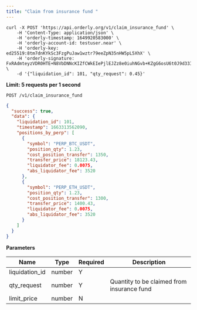 ```yaml
---
title: "Claim from insurance fund "
---
```

<RequestExample>

```shell
curl -X POST 'https://api.orderly.org/v1/claim_insurance_fund' \
    -H 'Content-Type: application/json' \
    -H 'orderly-timestamp: 1649920583000' \
    -H 'orderly-account-id: testuser.near' \
    -H 'orderly-key: ed25519:8tm7dnKYkSc3FzgPuJaw1wztr79eeZpN35nHW5pL5XhX' \
    -H 'orderly-signature: FxRAdmteyzVDR0HTE+N8VbDNNcKIZfCWkEIePjlEJZz8e0iuhNGvb+KZgG6osU6t0J9d33IWYJALUhA+dnTuBg==' \
    -d '{"liquidation_id": 101, "qty_request": 0.45}'

```
</RequestExample>

**Limit: 5 requests per 1 second**

`POST /v1/claim_insurance_fund`

<ResponseExample>

```json Response
{
  "success": true,
  "data": {
    "liquidation_id": 101,
    "timestamp": 1663313562090,
    "positions_by_perp": [
      {
        "symbol": "PERP_BTC_USDT",
        "position_qty": 1.23,
        "cost_position_transfer": 1350,
        "transfer_price": 18123.43,
        "liquidator_fee": 0.0075,
        "abs_liquidator_fee": 3520
      },
      {
        "symbol": "PERP_ETH_USDT",
        "position_qty": 1.23,
        "cost_position_transfer": 1300,
        "transfer_price": 1400.43,
        "liquidator_fee": 0.0075,
        "abs_liquidator_fee": 3520
      }
    ]
  }
}
```
</ResponseExample>

**Parameters**

| Name                    | Type   | Required | Description                                |
|-------------------------|--------|----------|--------------------------------------------|
| liquidation_id                | number | Y        |                                            |
| qty_request             | number | Y        | Quantity to be claimed from insurance fund |
| limit_price             | number | N        |                                            |



